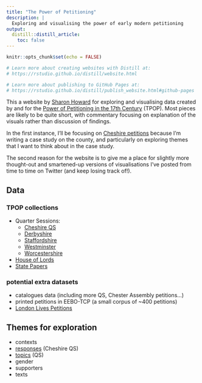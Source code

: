 ```yaml
---
title: "The Power of Petitioning"
description: |
  Exploring and visualising the power of early modern petitioning
output:
  distill::distill_article:
    toc: false
---
```


```r
knitr::opts_chunk$set(echo = FALSE)

# Learn more about creating websites with Distill at:
# https://rstudio.github.io/distill/website.html

# Learn more about publishing to GitHub Pages at:
# https://rstudio.github.io/distill/publish_website.html#github-pages

```


This a website by [Sharon Howard](http://sharonhoward.org) for exploring and visualising data created by and for the [Power of Petitioning in the 17th Century](https://petitioning.history.ac.uk/) (TPOP).
Most pieces are likely to be quite short, with commentary focusing on explanation of the visuals rather than discussion of findings.

In the first instance, I'll be focusing on [Cheshire petitions](https://www.british-history.ac.uk/petitions/cheshire) because I'm writing a case study on the county, and particularly on exploring themes that I want to think about in the case study.

The second reason for the website is to give me a place for slightly more thought-out and smartened-up versions of visualisations I've posted from time to time on Twitter (and keep losing track of!). 


## Data

### TPOP collections

- Quarter Sessions:
  - [Cheshire QS](https://www.british-history.ac.uk/petitions/cheshire)
  - [Derbyshire](https://www.british-history.ac.uk/petitions/derbyshire)
  - [Staffordshire](https://www.british-history.ac.uk/petitions/staffordshire) 
  - [Westminster](https://www.british-history.ac.uk/petitions/westminster)
  - [Worcestershire](https://www.british-history.ac.uk/petitions/worcs-quarter-sessions)
- [House of Lords](https://www.british-history.ac.uk/petitions/house-of-lords)
- [State Papers](https://www.british-history.ac.uk/petitions/state-papers)

### potential extra datasets

- catalogues data (including more QS, Chester Assembly petitions...)
- printed petitions in EEBO-TCP (a small corpus of ~400 petitions)
- [London Lives Petitions](http://london.sharonhoward.org)

## Themes for exploration

- contexts
- [responses](responses.html) (Cheshire QS)
- [topics](topics.html) (QS)
- gender
- supporters
- texts


